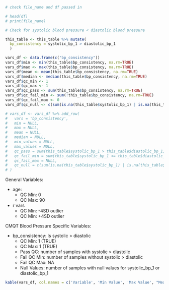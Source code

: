 
```r
# check file_name and df passed in 

# head(df)
# print(file_name)
```

```r
# Check for systolic blood pressure < diastolic blood pressure

this_table <- this_table %>% mutate(
  bp_consistency = systolic_bp_1 > diastolic_bp_1
  )

vars_df <- data.frame(c("bp_consistency"))
vars_df$min <- min(this_table$bp_consistency, na.rm=TRUE)
vars_df$max <- max(this_table$bp_consistency, na.rm=TRUE)
vars_df$mean <- mean(this_table$bp_consistency, na.rm=TRUE)
vars_df$median <- median(this_table$bp_consistency, na.rm=TRUE)
vars_df$qc_min <- 1
vars_df$qc_max <- 1
vars_df$qc_pass <- sum(this_table$bp_consistency, na.rm=TRUE)
vars_df$qc_fail_min <- sum(!this_table$bp_consistency, na.rm=TRUE)
vars_df$qc_fail_max <- 0
vars_df$qc_null <- c(sum(is.na(this_table$systolic_bp_1) | is.na(this_table$diastolic_bp_1)))

# vars_df <- vars_df %>% add_row(
#   vars = 'bp_consistency', 
#   min = NULL, 
#   max = NULL, 
#   mean = NULL, 
#   median = NULL,
#   min_values = NULL, 
#   max_values = NULL, 
#   qc_pass = sum(this_table$systolic_bp_1 > this_table$diastolic_bp_1, na.rm=TRUE ), 
#   qc_fail_min = sum(this_table$systolic_bp_1 <= this_table$diastolic_bp_1, na.rm=TRUE), 
#   qc_fail_max = NULL, 
#   qc_null = c(sum(is.na(this_table$systolic_bp_1) | is.na(this_table$diastolic_bp_1)))
# )
```

General Variables: 

- age: 
  - QC Min: 0
  - QC Max: 90
- r vars
  - QC Min: -4SD outlier
  - QC Min: +4SD outlier
  
CMQT Blood Pressure Specific Variables: 

- bp_consistency: Is systolic > diastolic 
  - QC Min: 1 (TRUE)
  - QC Max: 1 (TRUE)
  - Pass QC: number of samples with systolic > diastolic
  - Fail QC Min: number of samples without systolic > diastolic
  - Fail QC Max: NA
  - Null Values: number of samples with null values for systolic_bp_1 or diastolic_bp_1
  
```r
kable(vars_df, col.names = c('Variable', 'Min Value', 'Max Value', "Mean", "Median", "QC Min", "QC Max", 'Pass QC', 'Fail QC Min', 'Fail QC Max', 'Null Values'))
```